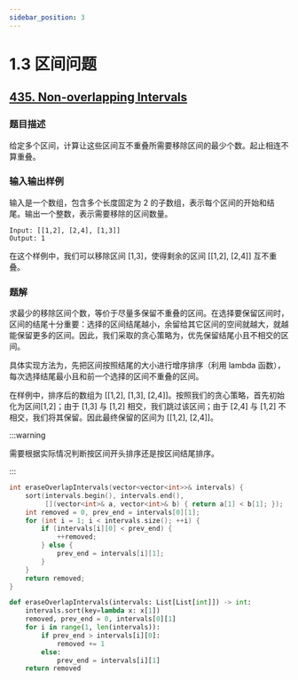 ```yaml
---
sidebar_position: 3
---
```


# 1.3 区间问题

## [435. Non-overlapping Intervals](https://leetcode.com/problems/non-overlapping-intervals/)

### 题目描述

给定多个区间，计算让这些区间互不重叠所需要移除区间的最少个数。起止相连不算重叠。

### 输入输出样例

输入是一个数组，包含多个长度固定为 2 的子数组，表示每个区间的开始和结尾。输出一个整数，表示需要移除的区间数量。

```
Input: [[1,2], [2,4], [1,3]]
Output: 1
```
在这个样例中，我们可以移除区间 [1,3]，使得剩余的区间 [[1,2], [2,4]] 互不重叠。


### 题解

求最少的移除区间个数，等价于尽量多保留不重叠的区间。在选择要保留区间时，区间的结尾十分重要：选择的区间结尾越小，余留给其它区间的空间就越大，就越能保留更多的区间。因此，我们采取的贪心策略为，优先保留结尾小且不相交的区间。

具体实现方法为，先把区间按照结尾的大小进行增序排序（利用 lambda 函数），每次选择结尾最小且和前一个选择的区间不重叠的区间。

在样例中，排序后的数组为 [[1,2], [1,3], [2,4]]。按照我们的贪心策略，首先初始化为区间[1,2]；由于 [1,3] 与 [1,2] 相交，我们跳过该区间；由于 [2,4] 与 [1,2] 不相交，我们将其保留。因此最终保留的区间为 [[1,2], [2,4]]。

:::warning

需要根据实际情况判断按区间开头排序还是按区间结尾排序。

:::

<Tabs>
<TabItem value="cpp" label="C++">

```cpp
int eraseOverlapIntervals(vector<vector<int>>& intervals) {
    sort(intervals.begin(), intervals.end(),
         [](vector<int>& a, vector<int>& b) { return a[1] < b[1]; });
    int removed = 0, prev_end = intervals[0][1];
    for (int i = 1; i < intervals.size(); ++i) {
        if (intervals[i][0] < prev_end) {
            ++removed;
        } else {
            prev_end = intervals[i][1];
        }
    }
    return removed;
}
```

</TabItem>
<TabItem value="py" label="Python">

```py
def eraseOverlapIntervals(intervals: List[List[int]]) -> int:
    intervals.sort(key=lambda x: x[1])
    removed, prev_end = 0, intervals[0][1]
    for i in range(1, len(intervals)):
        if prev_end > intervals[i][0]:
            removed += 1
        else:
            prev_end = intervals[i][1]
    return removed
```

</TabItem>

</Tabs>